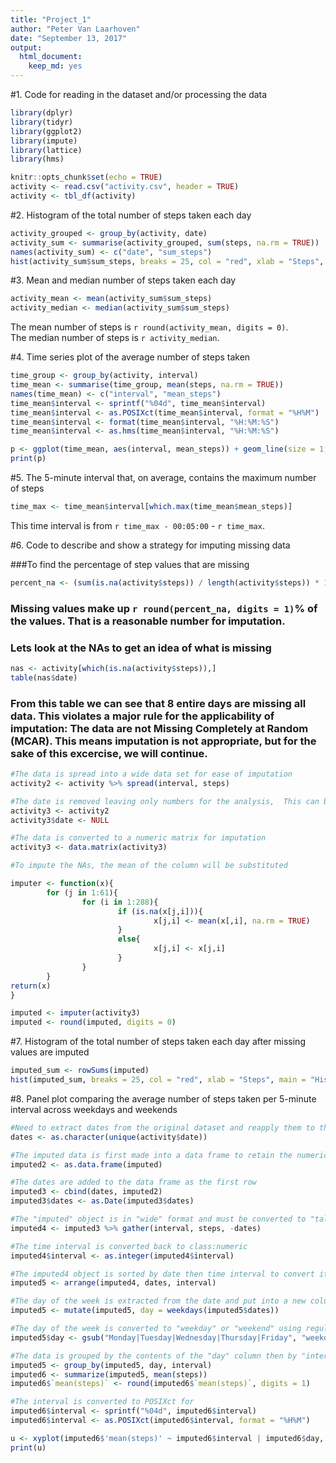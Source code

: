 ---
title: "Project_1"
author: "Peter Van Laarhoven"
date: "September 13, 2017"
output: 
  html_document: 
    keep_md: yes
---

#1. Code for reading in the dataset and/or processing the data

```{r setup}
library(dplyr)
library(tidyr)
library(ggplot2)
library(impute)
library(lattice)
library(hms)

knitr::opts_chunk$set(echo = TRUE)
activity <- read.csv("activity.csv", header = TRUE)
activity <- tbl_df(activity)

```

#2. Histogram of the total number of steps taken each day

```{r Histogram}
activity_grouped <- group_by(activity, date)
activity_sum <- summarise(activity_grouped, sum(steps, na.rm = TRUE))
names(activity_sum) <- c("date", "sum_steps")
hist(activity_sum$sum_steps, breaks = 25, col = "red", xlab = "Steps", main = "Histogram of Total Steps taken per Day")
```

#3. Mean and median number of steps taken each day

```{r mean and median}
activity_mean <- mean(activity_sum$sum_steps)
activity_median <- median(activity_sum$sum_steps)
```

The mean number of steps is `r round(activity_mean, digits = 0)`.  
The median number of steps is `r activity_median`.  

#4. Time series plot of the average number of steps taken

```{r TimePlot}
time_group <- group_by(activity, interval)
time_mean <- summarise(time_group, mean(steps, na.rm = TRUE))
names(time_mean) <- c("interval", "mean_steps")
time_mean$interval <- sprintf("%04d", time_mean$interval)
time_mean$interval <- as.POSIXct(time_mean$interval, format = "%H%M")
time_mean$interval <- format(time_mean$interval, "%H:%M:%S")
time_mean$interval <- as.hms(time_mean$interval, "%H:%M:%S")

p <- ggplot(time_mean, aes(interval, mean_steps)) + geom_line(size = 1, color = "blue") + labs(x = "Time Interval in Minutes", y = "Average Steps", title = "Time series plot of the average number of steps taken") + guides(fill=FALSE) 
print(p)
```

#5. The 5-minute interval that, on average, contains the maximum number of steps

```{r 5 minute interval}
time_max <- time_mean$interval[which.max(time_mean$mean_steps)]
```

This time interval is from `r time_max - 00:05:00` - `r time_max`.

#6. Code to describe and show a strategy for imputing missing data

###To find the percentage of step values that are missing         
``` {r missing values}
percent_na <- (sum(is.na(activity$steps)) / length(activity$steps)) * 100
```
### Missing values make up `r round(percent_na, digits = 1)`% of the values.  That is a reasonable number for imputation.

### Lets look at the NAs to get an idea of what is missing

``` {r NAs}
nas <- activity[which(is.na(activity$steps)),]
table(nas$date)
```
### From this table we can see that 8 entire days are missing all data.  This violates a major rule for the applicability of imputation: The data are not Missing Completely at Random (MCAR).  This means imputation is not appropriate, but for the sake of this excercise, we will continue.   

``` {r imputation}
#The data is spread into a wide data set for ease of imputation
activity2 <- activity %>% spread(interval, steps)

#The date is removed leaving only numbers for the analysis,  This can be added back later.
activity3 <- activity2
activity3$date <- NULL

#The data is converted to a numeric matrix for imputation
activity3 <- data.matrix(activity3)

#To impute the NAs, the mean of the column will be substituted

imputer <- function(x){
        for (j in 1:61){
                for (i in 1:288){
                        if (is.na(x[j,i])){
                                x[j,i] <- mean(x[,i], na.rm = TRUE)   
                        }
                        else{
                                x[j,i] <- x[j,i]
                        }
                }        
        }
return(x)        
}

imputed <- imputer(activity3)
imputed <- round(imputed, digits = 0)

```

#7. Histogram of the total number of steps taken each day after missing values are imputed

```{r imputed_histogram}
imputed_sum <- rowSums(imputed)
hist(imputed_sum, breaks = 25, col = "red", xlab = "Steps", main = "Histogram of Total Steps taken per Day including Imputed Days")
```


#8. Panel plot comparing the average number of steps taken per 5-minute interval across weekdays and weekends

```{r panel_plot}
#Need to extract dates from the original dataset and reapply them to the imputed data
dates <- as.character(unique(activity$date))

#The imputed data is first made into a data frame to retain the numeric class of "imputed"
imputed2 <- as.data.frame(imputed)

#The dates are added to the data frame as the first row 
imputed3 <- cbind(dates, imputed2)
imputed3$dates <- as.Date(imputed3$dates)

#The "imputed" object is in "wide" format and must be converted to "tall" format.
imputed4 <- imputed3 %>% gather(interval, steps, -dates)

#The time interval is converted back to class:numeric
imputed4$interval <- as.integer(imputed4$interval)

#The imputed4 object is sorted by date then time interval to convert it back to the format of the original dataset
imputed5 <- arrange(imputed4, dates, interval)

#The day of the week is extracted from the date and put into a new column
imputed5 <- mutate(imputed5, day = weekdays(imputed5$dates))

#The day of the week is converted to "weekday" or "weekend" using regular expressions
imputed5$day <- gsub("Monday|Tuesday|Wednesday|Thursday|Friday", "weekday", imputed5$day) %>% gsub("Saturday|Sunday", "weekend", .)

#The data is grouped by the contents of the "day" column then by "interval"
imputed5 <- group_by(imputed5, day, interval)
imputed6 <- summarize(imputed5, mean(steps))
imputed6$`mean(steps)` <- round(imputed6$`mean(steps)`, digits = 1)

#The interval is converted to POSIXct for  
imputed6$interval <- sprintf("%04d", imputed6$interval)
imputed6$interval <- as.POSIXct(imputed6$interval, format = "%H%M")

u <- xyplot(imputed6$'mean(steps)' ~ imputed6$interval | imputed6$day, type = c("l"), pch = 20, lty = 1, lwd = 1, layout = c(1,2), col.line = "black", xlab = "Time of day", ylab = "Average Steps", main = "Comparison of Average Steps between Weekdays and Weekends", scales=list(x=list(at= seq(as.POSIXct(imputed6$interval[[1]]), by = "6 hour", length = 5), labels = format(seq(as.POSIXct(imputed6$interval[[1]]), by = "6 hour", length = 5), "%H hrs"))))
print(u)
```